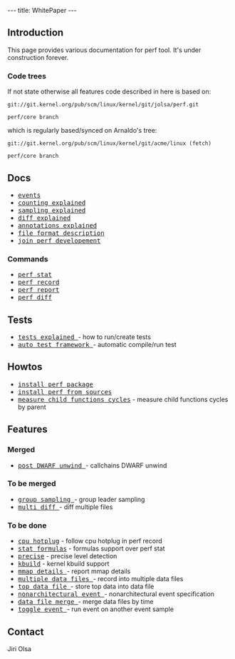 ---
title: WhitePaper
---

== Introduction ==

This page provides various documentation for perf tool.
It's under construction forever.

=== Code trees ===
If not state otherwise all features code described in here is based on:

<pre>
git://git.kernel.org/pub/scm/linux/kernel/git/jolsa/perf.git

perf/core branch
</pre>

which is regularly based/synced on Arnaldo's tree:

<pre>
git://git.kernel.org/pub/scm/linux/kernel/git/acme/linux (fetch)

perf/core branch
</pre>

== Docs ==

* <tt>[[jolsa_Docs_Event| events</tt>]]
* <tt>[[jolsa_Docs_Counting| counting explained</tt>]]
* <tt>[[jolsa_Docs_Sampling| sampling explained</tt>]]
* <tt>[[jolsa_Docs_Sampling| diff explained</tt>]]
* <tt>[[jolsa_Docs_Annotations| annotations explained</tt>]]
* <tt>[[jolsa_Docs_FileFormat| file format description</tt>]]
* <tt>[[jolsa_Docs_Developing| join perf developement</tt>]]

=== Commands ===
* <tt>[[jolsa_Docs_Perf_Stat| perf stat</tt>]]
* <tt>[[jolsa_Docs_Perf_Stat| perf record</tt>]]
* <tt>[[jolsa_Docs_Perf_Stat| perf report</tt>]]
* <tt>[[jolsa_Docs_Perf_Stat| perf diff</tt>]]

== Tests ==

* <tt>[[jolsa_Tests_Explained| tests explained </tt>]] - how to run/create tests
* <tt>[[jolsa_Tests_Auto| auto test framework </tt>]] - automatic compile/run test

== Howtos ==

* <tt>[[jolsa_Howto_Install| install perf package</tt>]]
* <tt>[[jolsa_Howto_Install_Sources| install perf from sources</tt>]]
* <tt>[[jolsa_Howto_Measure_Child_Functions_Cycles| measure child functions cycles</tt>]] - measure child functions cycles by parent

== Features ==

=== Merged ===
* <tt>[[jolsa_Features_Post_DWARF_Unwind| post DWARF unwind </tt>]] - callchains DWARF unwind

=== To be merged  ===
* <tt>[[jolsa_Features_GroupSampling| group sampling </tt>]] - group leader sampling
* <tt>[[jolsa_Features_MultiDiff| multi diff </tt>]] - diff multiple files

=== To be done  ===
* <tt>[[jolsa_Features_CPU_Hotplug| cpu hotplug</tt>]] - follow cpu hotplug in perf record
* <tt>[[jolsa_Features_Stat_Formulas| stat formulas</tt>]] - formulas support over perf stat
* <tt>[[jolsa_Features_Precise| precise</tt>]] - precise level detection
* <tt>[[jolsa_Features_Kbuild| kbuild</tt>]] - kernel kbuild support
* <tt>[[jolsa_Features_Mmap| mmap details </tt>]] - report mmap details
* <tt>[[jolsa_Features_Record_Multiple_Files| multiple data files </tt>]] - record into multiple data files
* <tt>[[jolsa_Features_Record_Top_Data_File| top data file </tt>]] - store top data into data file
* <tt>[[jolsa_Features_NonArchitectural_Events| nonarchitectural event </tt>]] - nonarchitectural event specification
* <tt>[[jolsa_Features_Data_File_Merge| data file merge </tt>]] - merge data files by time
* <tt>[[jolsa_Features_Togle_Event| toggle event </tt>]] - run event on another event sample

== Contact ==
Jiri Olsa <jolsa at redhat dot com>